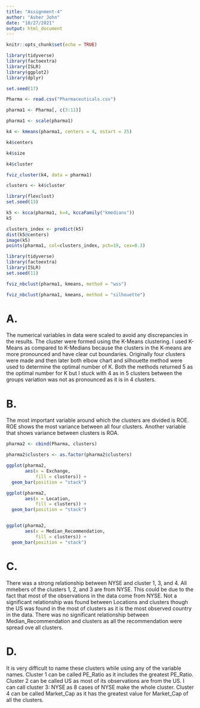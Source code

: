 ```yaml
---
title: "Assignment-4"
author: "Asher John"
date: "10/27/2021"
output: html_document
---
```


```r
knitr::opts_chunk$set(echo = TRUE)
```
```r
library(tidyverse)
library(factoextra) 
library(ISLR)
library(ggplot2)
library(dplyr)

set.seed(17)

Pharma <- read.csv("Pharmaceuticals.csv")

pharma1 <- Pharma[, c(3:11)]

pharma1 <- scale(pharma1)

```


```r
k4 <- kmeans(pharma1, centers = 4, nstart = 25)

k4$centers

k4$size
```


```r
k4$cluster

fviz_cluster(k4, data = pharma1)

clusters <- k4$cluster

```

```r
library(flexclust)
set.seed(13)

k5 <- kcca(pharma1, k=4, kccaFamily("kmedians"))
k5


```

```r
clusters_index <- predict(k5)
dist(k5@centers)
image(k5)
points(pharma1, col=clusters_index, pch=19, cex=0.3)
```

```r
library(tidyverse)
library(factoextra)
library(ISLR)
set.seed(11)

fviz_nbclust(pharma1, kmeans, method = "wss")

fviz_nbclust(pharma1, kmeans, method = "silhouette")
```


# A.

The numerical variables in data were scaled to avoid any discrepancies in the results. The cluster were formed using the K-Means clustering. I used K-Means as compared to K-Medians because the clusters in the K-means are more pronounced and have clear cut boundaries. Originally four clusters were made and then later both elbow chart and silhouette method were used to determine the optimal number of K. Both the methods returned 5 as the optimal number for K but I stuck with 4 as in 5 clusters between the groups variation was not as pronounced as it is in 4 clusters. 

# B.

The most important variable around which the clusters are divided is ROE. ROE shows the most variance between all four clusters. Another variable that shows variance between clusters is ROA.

```r

pharma2 <- cbind(Pharma, clusters)

pharma2$clusters <- as.factor(pharma2$clusters)

ggplot(pharma2, 
       aes(x = Exchange, 
           fill = clusters)) + 
  geom_bar(position = "stack")

ggplot(pharma2, 
       aes(x = Location, 
           fill = clusters)) + 
  geom_bar(position = "stack")


ggplot(pharma2, 
       aes(x = Median_Recommendation, 
           fill = clusters)) + 
  geom_bar(position = "stack")

```


# C.

There was a strong relationship between NYSE and cluster 1, 3, and 4. All mmebers of the clusters 1, 2, and 3 are from NYSE. This could be due to the fact that most of the observations in the data come from NYSE. Not a significant relationship was found between Locations and clusters though the US was found in the most of clusters as it is the most observed country in the data. There was no significant relationship between Median_Recommendation and clusters as all the recommendation were spread ove all clusters. 

# D.

It is very difficult to name these clusters while using any of the variable names.  Cluster 1 can be called PE_Ratio as it includes the greatest PE_Ratio. Cluster 2 can be called US as most of its observations are from the US. I can call cluster 3: NYSE as 8 cases of NYSE make the whole cluster. Cluster 4 can be called Market_Cap as it has the greatest value for Market_Cap of all the clusters. 


